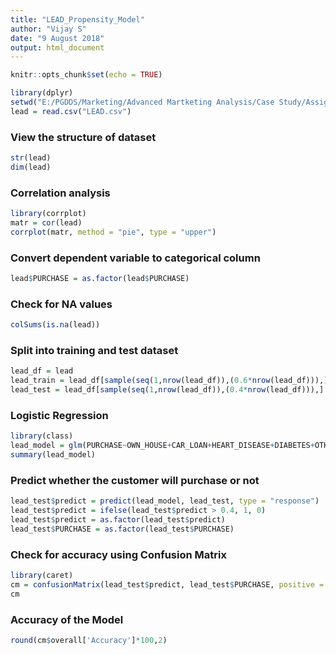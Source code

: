---
title: "LEAD_Propensity_Model"
author: "Vijay S"
date: "9 August 2018"
output: html_document
---

```{r setup, include=FALSE, warning=FALSE}
knitr::opts_chunk$set(echo = TRUE)

library(dplyr)
setwd("E:/PGDDS/Marketing/Advanced Martketing Analysis/Case Study/Assignment_No.1")
lead = read.csv("LEAD.csv")
```

### View the structure of dataset
```{r}
str(lead)
dim(lead)
```

### Correlation analysis
```{r, warning=FALSE}
library(corrplot)
matr = cor(lead)
corrplot(matr, method = "pie", type = "upper")
```

### Convert dependent variable to categorical column
```{r}
lead$PURCHASE = as.factor(lead$PURCHASE)
```

### Check for NA values
```{r}
colSums(is.na(lead))
```

### Split into training and test dataset
```{r}
lead_df = lead 
lead_train = lead_df[sample(seq(1,nrow(lead_df)),(0.6*nrow(lead_df))),]
lead_test = lead_df[sample(seq(1,nrow(lead_df)),(0.4*nrow(lead_df))),]
```

### Logistic Regression
```{r, warning=FALSE}
library(class)
lead_model = glm(PURCHASE~OWN_HOUSE+CAR_LOAN+HEART_DISEASE+DIABETES+OTHER_INSURANCE+CHILDREN, data = lead_train, family = "binomial")
summary(lead_model)
```

### Predict whether the customer will purchase or not
```{r}
lead_test$predict = predict(lead_model, lead_test, type = "response")
lead_test$predict = ifelse(lead_test$predict > 0.4, 1, 0)
lead_test$predict = as.factor(lead_test$predict)
lead_test$PURCHASE = as.factor(lead_test$PURCHASE)
```

### Check for accuracy using Confusion Matrix
```{r, warning=FALSE}
library(caret)
cm = confusionMatrix(lead_test$predict, lead_test$PURCHASE, positive = "1")
cm
```

### Accuracy of the Model
```{r}
round(cm$overall['Accuracy']*100,2)
```


